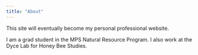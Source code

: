 ```yaml
---
title: "About"
---
```


This site will eventually become my personal professional website.

I am a grad student in the MPS Natural Resource Program. 
I also work at the Dyce Lab for Honey Bee Studies.
